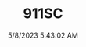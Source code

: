 ---
width: 6000
height: 4000
title: 911SC
description: 1983 Porsche 911SC Cabriolet in Metallic Red shot in Austin, TX.
date: 5/8/2023 5:43:02 AM
cameraMake: Sony
cameraModel: ILCE-7M3
lens: 85mm F1.4 DG DN | Art 020
settingsfStop: f/1.4
settingsISO: ISO 125
settingsShutter: 1/800
settingsFocalLength: 85 mm
---